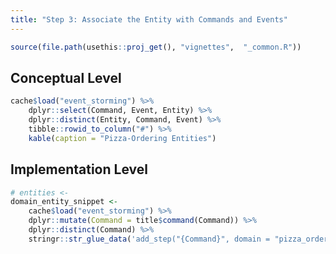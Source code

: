 ---
title: "Step 3: Associate the Entity with Commands and Events"
---


```{r, include = FALSE}
source(file.path(usethis::proj_get(), "vignettes",  "_common.R"))
```

## Conceptual Level

```{r domain-entity-table}
cache$load("event_storming") %>% 
    dplyr::select(Command, Event, Entity) %>% 
    dplyr::distinct(Entity, Command, Event) %>% 
    tibble::rowid_to_column("#") %>% 
    kable(caption = "Pizza-Ordering Entities")
```

## Implementation Level

```{r domain-entity-add_entity}
# entities <- 
domain_entity_snippet <- 
    cache$load("event_storming") %>% 
    dplyr::mutate(Command = title$command(Command)) %>% 
    dplyr::distinct(Command) %>% 
    stringr::str_glue_data('add_step("{Command}", domain = "pizza_ordering")')
```

```{r code=domain_entity_snippet, eval=FALSE, echo=TRUE}
```
